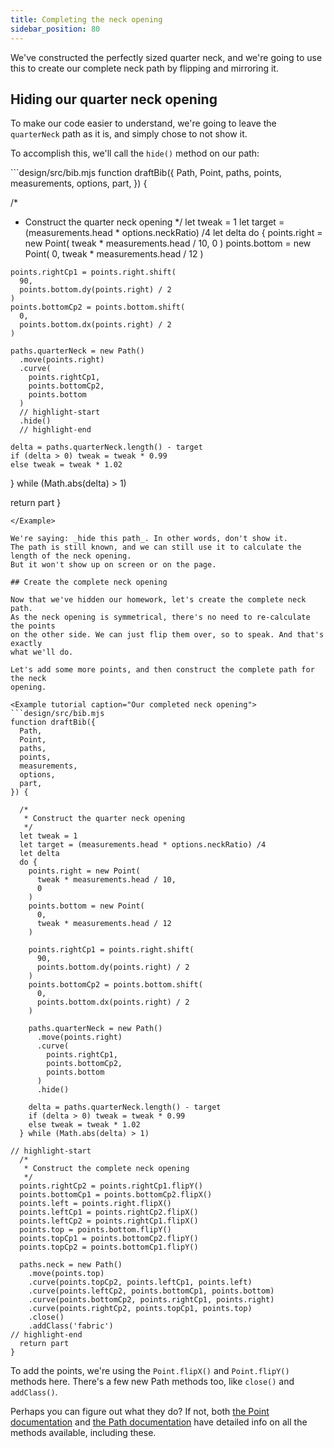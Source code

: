 ```yaml
---
title: Completing the neck opening
sidebar_position: 80
---
```


We've constructed the perfectly sized quarter neck, and we're going to use this
to create our complete neck path by flipping and mirroring it.

## Hiding our quarter neck opening

To make our code easier to understand, we're going to leave the `quarterNeck` path
as it is, and simply chose to not show it.

To accomplish this, we'll call the `hide()` method on our path:

<Example tutorial caption="A hidden path is not shown">
```design/src/bib.mjs
function draftBib({
  Path,
  Point,
  paths,
  points,
  measurements,
  options,
  part,
}) {

  /*
   * Construct the quarter neck opening
   */
  let tweak = 1
  let target = (measurements.head * options.neckRatio) /4
  let delta
  do {
    points.right = new Point(
      tweak * measurements.head / 10,
      0
    )
    points.bottom = new Point(
      0,
      tweak * measurements.head / 12
    )

    points.rightCp1 = points.right.shift(
      90,
      points.bottom.dy(points.right) / 2
    )
    points.bottomCp2 = points.bottom.shift(
      0,
      points.bottom.dx(points.right) / 2
    )

    paths.quarterNeck = new Path()
      .move(points.right)
      .curve(
        points.rightCp1,
        points.bottomCp2,
        points.bottom
      )
      // highlight-start
      .hide()
      // highlight-end

    delta = paths.quarterNeck.length() - target
    if (delta > 0) tweak = tweak * 0.99
    else tweak = tweak * 1.02
  } while (Math.abs(delta) > 1)

  return part
}
```
</Example>

We're saying: _hide this path_. In other words, don't show it.
The path is still known, and we can still use it to calculate the length of the neck opening.
But it won't show up on screen or on the page.

## Create the complete neck opening

Now that we've hidden our homework, let's create the complete neck path.
As the neck opening is symmetrical, there's no need to re-calculate the points
on the other side. We can just flip them over, so to speak. And that's exactly
what we'll do.

Let's add some more points, and then construct the complete path for the neck
opening.

<Example tutorial caption="Our completed neck opening">
```design/src/bib.mjs
function draftBib({
  Path,
  Point,
  paths,
  points,
  measurements,
  options,
  part,
}) {

  /*
   * Construct the quarter neck opening
   */
  let tweak = 1
  let target = (measurements.head * options.neckRatio) /4
  let delta
  do {
    points.right = new Point(
      tweak * measurements.head / 10,
      0
    )
    points.bottom = new Point(
      0,
      tweak * measurements.head / 12
    )

    points.rightCp1 = points.right.shift(
      90,
      points.bottom.dy(points.right) / 2
    )
    points.bottomCp2 = points.bottom.shift(
      0,
      points.bottom.dx(points.right) / 2
    )

    paths.quarterNeck = new Path()
      .move(points.right)
      .curve(
        points.rightCp1,
        points.bottomCp2,
        points.bottom
      )
      .hide()

    delta = paths.quarterNeck.length() - target
    if (delta > 0) tweak = tweak * 0.99
    else tweak = tweak * 1.02
  } while (Math.abs(delta) > 1)

// highlight-start
  /*
   * Construct the complete neck opening
   */
  points.rightCp2 = points.rightCp1.flipY()
  points.bottomCp1 = points.bottomCp2.flipX()
  points.left = points.right.flipX()
  points.leftCp1 = points.rightCp2.flipX()
  points.leftCp2 = points.rightCp1.flipX()
  points.top = points.bottom.flipY()
  points.topCp1 = points.bottomCp2.flipY()
  points.topCp2 = points.bottomCp1.flipY()

  paths.neck = new Path()
    .move(points.top)
    .curve(points.topCp2, points.leftCp1, points.left)
    .curve(points.leftCp2, points.bottomCp1, points.bottom)
    .curve(points.bottomCp2, points.rightCp1, points.right)
    .curve(points.rightCp2, points.topCp1, points.top)
    .close()
    .addClass('fabric')
// highlight-end
  return part
}
```
</Example>

To add the points, we're using the `Point.flipX()` and `Point.flipY()` methods
here. There's a few new Path methods too, like `close()` and `addClass()`.

Perhaps you can figure out what they do? If not, both [the Point
documentation](/reference/api/point/) and [the Path
documentation](/reference/api/path) have detailed info on all the methods
available, including these.
